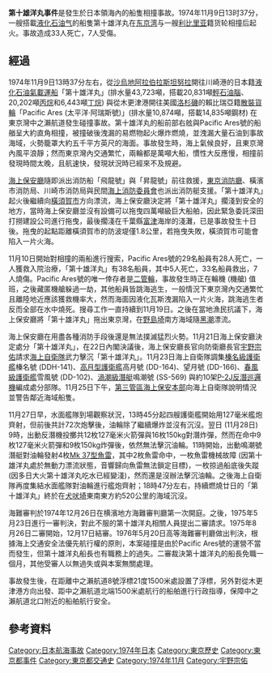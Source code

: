 {{Infobox event
|image = 
|caption = 
|date = 1974年11月9日
|time = 13時37分
|place = 日本[[千葉縣|千葉縣]][[木更津市|木更津市]]附近的[[東京湾|東京湾]]
|casualties1 = 33人死亡，7人受傷
|casualties2 = 
}}

'''第十雄洋丸事件'''是發生於日本領海內的船隻相撞事故。1974年11月9日13时37分，一艘搭載[[液化石油气|液化石油气]]的船隻第十雄洋丸在[[东京湾|东京湾]]与一艘[[利比里亚|利比里亚]]籍货轮相撞后起火。事故造成33人死亡，7人受傷{{Sfn|海上幕僚監部|2003|loc=§7 災害派遣}}{{Sfn|中村|2009|pp=319-326}}。

==經過==
1974年11月9日13時37分左右，從[[沙烏地阿拉伯|沙烏地阿拉伯]][[拉斯坦努拉|拉斯坦努拉]]開往川崎港的日本籍[[液化石油氣載運船|液化石油氣載運船]]「第十雄洋丸」(排水量43,723噸，搭載20,831噸[[輕石油腦|輕石油腦]]、20,202噸[[丙烷|丙烷]]和6,443噸[[丁烷|丁烷]]) 與從木更津港開往美國[[洛杉磯|洛杉磯]]的賴比瑞亞籍[[散裝貨輪|散裝貨輪]]「Pacific Ares (太平洋·阿瑞斯號)」(排水量10,874噸，搭載14,835噸鋼材) 在東京灣中之瀨航道發生碰撞事故。第十雄洋丸的船前部右舷與Pacific Ares號的船艏呈大約直角相撞，被撞破後洩漏的易燃物起火爆炸燃燒，並洩漏大量石油到事故海域，火勢籠罩大約五千平方英尺的海面。事故發生時，海上氣候良好，且東京灣內風平浪靜；然而東京灣內交通繁忙，兩輪都是萬噸大船，慣性大反應慢，相撞前發現時間太晚，且航速快，發現狀況時已經來不及規避。

[[海上保安廳|海上保安廳]]隨即派出消防船「飛龍號」與「昇龍號」前往救援，[[東京消防廳|東京消防廳]]、橫濱市消防局、川崎市消防局與民間[[海上災害防止中心|海上消防委員會]]也派出消防艇支援。「第十雄洋丸」起火後繼續向[[橫須賀市|橫須賀市]]方向漂流，海上保安廳決定將「第十雄洋丸」擱淺到安全的地方，當時海上保安廳並沒有設備可以拖曳四萬噸級巨大船舶，因此緊急委託深田打撈建設公司進行拖曳，最後擱淺在千葉縣[[富津市|富津]]海岸的淺灘，已是事故發生十日後。拖曳的起點距離橫須賀市的防波堤僅1.8公里，若拖曳失敗，橫須賀市可能會陷入一片火海。

11月10日開始對相撞的兩船進行搜索，Pacific Ares號的29名船員有28人死亡，一人獲救入院治療，「第十雄洋丸」有38名船員，其中5人死亡，33名船員救出，7人燒傷。Pacific Ares號的唯一倖存者是[[海員|二管輪]]，事故發生時正在輪機 (機艙) 值班，之後藏匿機艙躲過一劫，其他船員皆跳海逃生，一般情況下東京灣內交通繁忙且離陸地近應該獲救機率大，然而海面因液化瓦斯洩漏陷入一片火海，跳海逃生者反而全部在水中燒死。搜尋工作一直持續到11月19日。之後在當地漁民抗議下，海上保安廳將「第十雄洋丸」拖出東京灣，在[[野島埼|野島埼]]南方海域隨[[黑潮|黑潮]]漂流。

海上保安廳在用盡各種消防手段後還是無法撲滅猛烈火勢。11月21日海上保安廳決定處分「第十雄洋丸」，在22日內閣決議後，海上保安廳長官向防衛廳長官[[宇野宗佑|宇野宗佑]]請求[[海上自衛隊|海上自衛隊]]武力擊沉「第十雄洋丸」。11月23日海上自衛隊調集[[榛名級護衛艦|榛名級護衛艦]]榛名號 (DDH-141)、[[高月型護衛艦|高月型護衛艦]]高月號 (DD-164)、望月號 (DD-166)、[[春風級護衛艦|春風級護衛艦]]雪風號 (DD-102)、[[渦潮級潛艇|渦潮級潛艇]]鳴潮號 (SS-569) 與約10架[[P-2海王星巡邏機|P-2J反潛巡邏機]]編成處分部隊。11月25日下午，[[第三管區海上保安本部|第三管區海上保安本部]]向海上自衛隊說明情況並警告鄰近海域船隻。

11月27日早，水面艦隊到場觀察狀況，13時45分起四艘護衛艦開始用127毫米艦炮齊射，但前後共計72次炮擊後，油輪除了繼續爆炸並沒有沉沒。翌日 (11月28日) 9時，出動反潛機投擲共12枚127毫米火箭彈與16枚150kg對潛炸彈，然而在命中9枚127毫米火箭彈和9枚150kg炸彈後，依然無法擊沉油輪。11時開始，出動鳴潮號潛艇對油輪發射4枚[[Mk_37型魚雷|Mk 37型魚雷]]，其中2枚魚雷命中，一枚魚雷機械故障 (因第十雄洋丸處於無動力漂流狀態，音響歸向魚雷無法鎖定目標)，一枚掠過船底後失蹤 (因多日大火第十雄洋丸吃水已經變淺)，然而還是沒辦法擊沉油輪。之後海上自衛隊再度集結水面艦隊對油輪進行艦炮齊射；18時47分左右，持續燃燒廿日的「第十雄洋丸」終於在[[犬吠埼|犬吠埼]]東南東方約520公里的海域沉沒。

海難審判於1974年12月26日在横濱地方海難審判廳第一次開庭。之後，1975年5月23日進行一審判決，對此不服的第十雄洋丸相關人員提出二審請求。1975年8月26日二審開始，12月17日結審。1976年5月20日高等海難審判廳做出判決，根據海上交通安全法優先航行權的原則，本案碰撞是由於Pacific Ares號的運營不當而發生，但第十雄洋丸船長也有職務上的過失。二審裁決第十雄洋丸的船長免職一個月，其他受審人以無過失或與本案無關處理。

事故發生後，在距離中之瀨航道8號浮標21度1500米處設置了浮標，另外對從木更津港方向出發、距中之瀨航道北端1500米處航行的船舶進行行政指導，保障中之瀨航道北口附近的船舶航行安全。

== 參考資料 ==
{{Reflist|2}}

[[Category:日本航海事故|Category:日本航海事故]]
[[Category:1974年日本|Category:1974年日本]]
[[Category:東京歷史|Category:東京歷史]]
[[Category:東京都事件|Category:東京都事件]]
[[Category:東京都交通史|Category:東京都交通史]]
[[Category:1974年11月|Category:1974年11月]]
[[Category:宇野宗佑|Category:宇野宗佑]]